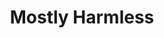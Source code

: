 ---
title: "Mostly Harmless"
bookCover: "/assets/book-covers/mostly-harmless.jpg"
bookAuthor: "Douglas Adams"
rating: 10
done: false
tags: []
summary: false
detailedNotes: false
amazonLink: ""
amazonAffiliateLink: ""
---
